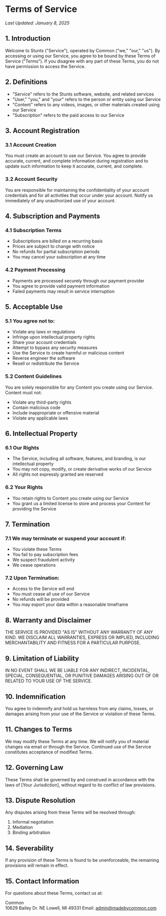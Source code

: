 # Terms of Service

*Last Updated: January 8, 2025*

## 1. Introduction

Welcome to Stunts ("Service"), operated by Common ("we," "our," "us"). By accessing or using our Service, you agree to be bound by these Terms of Service ("Terms"). If you disagree with any part of these Terms, you do not have permission to access the Service.

## 2. Definitions

- "Service" refers to the Stunts software, website, and related services
- "User," "you," and "your" refers to the person or entity using our Service
- "Content" refers to any videos, images, or other materials created using our Service
- "Subscription" refers to the paid access to our Service

## 3. Account Registration

### 3.1 Account Creation
You must create an account to use our Service. You agree to provide accurate, current, and complete information during registration and to update such information to keep it accurate, current, and complete.

### 3.2 Account Security
You are responsible for maintaining the confidentiality of your account credentials and for all activities that occur under your account. Notify us immediately of any unauthorized use of your account.

## 4. Subscription and Payments

### 4.1 Subscription Terms
- Subscriptions are billed on a recurring basis
- Prices are subject to change with notice
- No refunds for partial subscription periods
- You may cancel your subscription at any time

### 4.2 Payment Processing
- Payments are processed securely through our payment provider
- You agree to provide valid payment information
- Failed payments may result in service interruption

## 5. Acceptable Use

### 5.1 You agree not to:
- Violate any laws or regulations
- Infringe upon intellectual property rights
- Share your account credentials
- Attempt to bypass any security measures
- Use the Service to create harmful or malicious content
- Reverse engineer the software
- Resell or redistribute the Service

### 5.2 Content Guidelines
You are solely responsible for any Content you create using our Service. Content must not:
- Violate any third-party rights
- Contain malicious code
- Include inappropriate or offensive material
- Violate any applicable laws

## 6. Intellectual Property

### 6.1 Our Rights
- The Service, including all software, features, and branding, is our intellectual property
- You may not copy, modify, or create derivative works of our Service
- All rights not expressly granted are reserved

### 6.2 Your Rights
- You retain rights to Content you create using our Service
- You grant us a limited license to store and process your Content for providing the Service

## 7. Termination

### 7.1 We may terminate or suspend your account if:
- You violate these Terms
- You fail to pay subscription fees
- We suspect fraudulent activity
- We cease operations

### 7.2 Upon Termination:
- Access to the Service will end
- You must cease all use of our Service
- No refunds will be provided
- You may export your data within a reasonable timeframe

## 8. Warranty and Disclaimer

THE SERVICE IS PROVIDED "AS IS" WITHOUT ANY WARRANTY OF ANY KIND. WE DISCLAIM ALL WARRANTIES, EXPRESS OR IMPLIED, INCLUDING MERCHANTABILITY AND FITNESS FOR A PARTICULAR PURPOSE.

## 9. Limitation of Liability

IN NO EVENT SHALL WE BE LIABLE FOR ANY INDIRECT, INCIDENTAL, SPECIAL, CONSEQUENTIAL, OR PUNITIVE DAMAGES ARISING OUT OF OR RELATED TO YOUR USE OF THE SERVICE.

## 10. Indemnification

You agree to indemnify and hold us harmless from any claims, losses, or damages arising from your use of the Service or violation of these Terms.

## 11. Changes to Terms

We may modify these Terms at any time. We will notify you of material changes via email or through the Service. Continued use of the Service constitutes acceptance of modified Terms.

## 12. Governing Law

These Terms shall be governed by and construed in accordance with the laws of [Your Jurisdiction], without regard to its conflict of law provisions.

## 13. Dispute Resolution

Any disputes arising from these Terms will be resolved through:
1. Informal negotiation
2. Mediation
3. Binding arbitration

## 14. Severability

If any provision of these Terms is found to be unenforceable, the remaining provisions will remain in effect.

## 15. Contact Information

For questions about these Terms, contact us at:

Common  
10629 Bailey Dr. NE
Lowell, MI 49331
Email: admin@madebycommon.com